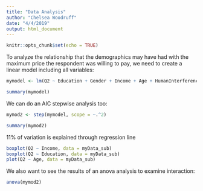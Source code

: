 ```yaml
---
title: "Data Analysis"
author: "Chelsea Woodruff"
date: "4/4/2019"
output: html_document
---
```


```r
knitr::opts_chunk$set(echo = TRUE)
```

To analyze the relationship that the demographics may have had with the maximum  price the respondent was willing to pay, we need to create a linear model including all variables:
```r

mymodel <- lm(Q2 ~ Education + Gender + Income + Age + HumanInterference + EquityDevelopment + HumansOverNature + DutiesNonhumans, data = myData_sub)

summary(mymodel)

```

We can do an AIC stepwise analysis too:
```r
mymod2 <- step(mymodel, scope = ~.^2)

summary(mymod2)
```
11% of variation is explained through regression line
```r
boxplot(Q2 ~ Income, data = myData_sub)
boxplot(Q2 ~ Education, data = myData_sub)
plot(Q2 ~ Age, data = myData_sub) 
```

We also want to see the results of an anova analysis to examine interaction:
```r
anova(mymod2)
```

